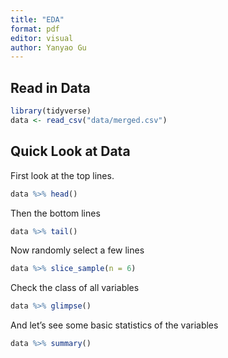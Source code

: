 ```yaml
---
title: "EDA"
format: pdf
editor: visual
author: Yanyao Gu
---
```


## Read in Data

```r
library(tidyverse)
data <- read_csv("data/merged.csv")
```

## Quick Look at Data

First look at the top lines.

```r
data %>% head()
```

Then the bottom lines

```r
data %>% tail()
```

Now randomly select a few lines

```r
data %>% slice_sample(n = 6)
```

Check the class of all variables

```r
data %>% glimpse()
```

And let's see some basic statistics of the variables

```r
data %>% summary()
```
